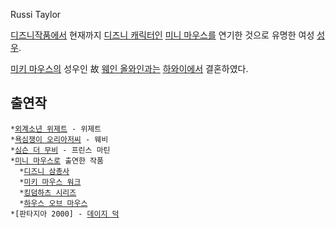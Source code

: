 Russi Taylor

[[디즈니]]작품에서 현재까지 [[디즈니 캐릭터]]인 [[미니 마우스]]를 연기한 것으로 유명한 여성 [[성우]].

[[미키 마우스]]의 성우인 故 [[웨인 올와인]]과는 [[하와이]]에서 결혼하였다.

== 출연작 ==
 *[[외계소년 위제트]] - 위제트
 *[[욕심쟁이 오리아저씨]] - 웨비
 *[[심슨 더 무비]] - 프린스 마틴
 *[[미니 마우스]]로 출연한 작품
   *[[디즈니 삼총사]]
   *[[미키 마우스 워크]]
   *[[킹덤하츠 시리즈]]
   *[[하우스 오브 마우스]]
 *[판타지아 2000] - [[데이지 덕]] 
